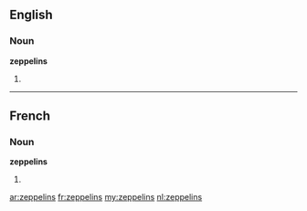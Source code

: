 ==English==

===Noun===
'''zeppelins'''

# {{plural of|[[zeppelin]]}}

----

==French==

===Noun===
'''zeppelins''' {{m}}

# {{plural of|[[zeppelin]]|lang=fr}}

[[ar:zeppelins]]
[[fr:zeppelins]]
[[my:zeppelins]]
[[nl:zeppelins]]